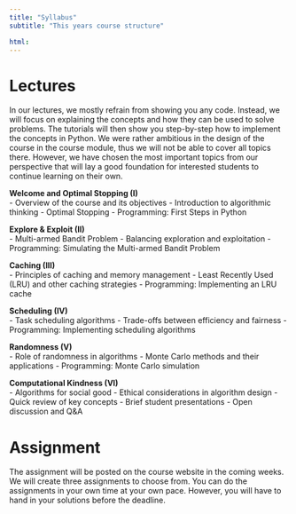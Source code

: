```yaml
---
title: "Syllabus"
subtitle: "This years course structure"

html:
---
```


# Lectures

In our lectures, we mostly refrain from showing you any code. Instead, we will focus on explaining the concepts and how they can be used to solve problems. The tutorials will then show you step-by-step how to implement the concepts in Python. We were rather ambitious in the design of the course in the course module, thus we will not be able to cover all topics there. However, we have chosen the most important topics from our perspective that will lay a good foundation for interested students to continue learning on their own.

**Welcome and Optimal Stopping (I)**\
- Overview of the course and its objectives
- Introduction to algorithmic thinking
- Optimal Stopping
- Programming: First Steps in Python

**Explore & Exploit (II)**\
- Multi-armed Bandit Problem
- Balancing exploration and exploitation
- Programming: Simulating the Multi-armed Bandit Problem

**Caching (III)**\
- Principles of caching and memory management
- Least Recently Used (LRU) and other caching strategies
- Programming: Implementing an LRU cache

**Scheduling (IV)**\
- Task scheduling algorithms
- Trade-offs between efficiency and fairness
- Programming: Implementing scheduling algorithms

**Randomness (V)**\
- Role of randomness in algorithms
- Monte Carlo methods and their applications
- Programming: Monte Carlo simulation

**Computational Kindness (VI)**\
- Algorithms for social good
- Ethical considerations in algorithm design
- Quick review of key concepts
- Brief student presentations
- Open discussion and Q&A

# Assignment

The assignment will be posted on the course website in the coming weeks. We will create three assignments to choose from. You can do the assignments in your own time at your own pace. However, you will have to hand in your solutions before the deadline.